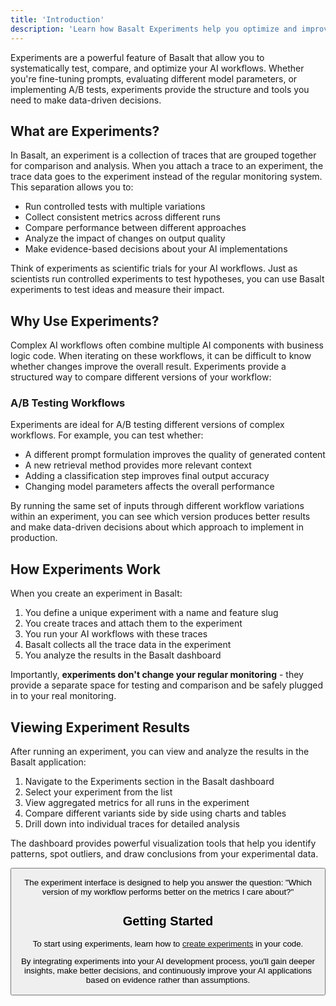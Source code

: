 ```yaml
---
title: 'Introduction'
description: 'Learn how Basalt Experiments help you optimize and improve your AI workflows.'
---
```



Experiments are a powerful feature of Basalt that allow you to systematically test, compare, and optimize your AI workflows. Whether you're fine-tuning prompts, evaluating different model parameters, or implementing A/B tests, experiments provide the structure and tools you need to make data-driven decisions.

## What are Experiments?

In Basalt, an experiment is a collection of traces that are grouped together for comparison and analysis. When you attach a trace to an experiment, the trace data goes to the experiment instead of the regular monitoring system. This separation allows you to:

- Run controlled tests with multiple variations
- Collect consistent metrics across different runs
- Compare performance between different approaches
- Analyze the impact of changes on output quality
- Make evidence-based decisions about your AI implementations

<Info>
  Think of experiments as scientific trials for your AI workflows. Just as scientists run controlled experiments to test hypotheses, you can use Basalt experiments to test ideas and measure their impact.
</Info>

## Why Use Experiments?

Complex AI workflows often combine multiple AI components with business logic code. When iterating on these workflows, it can be difficult to know whether changes improve the overall result. Experiments provide a structured way to compare different versions of your workflow:

### A/B Testing Workflows

Experiments are ideal for A/B testing different versions of complex workflows. For example, you can test whether:

- A different prompt formulation improves the quality of generated content
- A new retrieval method provides more relevant context
- Adding a classification step improves final output accuracy
- Changing model parameters affects the overall performance

By running the same set of inputs through different workflow variations within an experiment, you can see which version produces better results and make data-driven decisions about which approach to implement in production.

## How Experiments Work

When you create an experiment in Basalt:

1. You define a unique experiment with a name and feature slug
2. You create traces and attach them to the experiment
3. You run your AI workflows with these traces
4. Basalt collects all the trace data in the experiment
5. You analyze the results in the Basalt dashboard

Importantly, **experiments don't change your regular monitoring** - they provide a separate space for testing and comparison and be safely plugged in to your real monitoring.

## Viewing Experiment Results

After running an experiment, you can view and analyze the results in the Basalt application:

1. Navigate to the Experiments section in the Basalt dashboard
2. Select your experiment from the list
3. View aggregated metrics for all runs in the experiment
4. Compare different variants side by side using charts and tables
5. Drill down into individual traces for detailed analysis

The dashboard provides powerful visualization tools that help you identify patterns, spot outliers, and draw conclusions from your experimental data.

<Button
variant='link'
value='View experiment results'
href='https://app.getbasalt.ai'
icon="arrow-right"
/>

<Info>
  The experiment interface is designed to help you answer the question: "Which version of my workflow performs better on the metrics I care about?"
</Info>

## Getting Started

To start using experiments, learn how to [create experiments](/experiments/create-experiment) in your code.

By integrating experiments into your AI development process, you'll gain deeper insights, make better decisions, and continuously improve your AI applications based on evidence rather than assumptions.